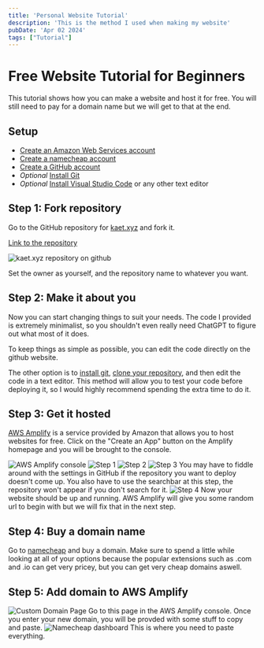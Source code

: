 ```yaml
---
title: 'Personal Website Tutorial'
description: 'This is the method I used when making my website'
pubDate: 'Apr 02 2024'
tags: ["Tutorial"]
---
```

# Free Website Tutorial for Beginners
This tutorial shows how you can make a website and host it for free. 
You will still need to pay for a domain name but we will get to that at the end.

## Setup
- [Create an Amazon Web Services account](https://aws.amazon.com/)
- [Create a namecheap account](https://www.namecheap.com/)
- [Create a GitHub account](https://github.com/)
- *Optional* [Install Git](https://github.com/git-guides/install-git) 
- *Optional* [Install Visual Studio Code](https://code.visualstudio.com/) or any other text editor

## Step 1: Fork repository
Go to the GitHub repository for [kaet.xyz](https://www.kaet.xyz/) and fork it.

[Link to the repository](https://github.com/katemayoneill/kaet.xyz)

![kaet.xyz repository on github](/kaetxyzrepo2.png)

Set the owner as yourself, and the repository name to whatever you want.

## Step 2: Make it about you
Now you can start changing things to suit your needs. The code I provided is extremely minimalist,
so you shouldn't even really need ChatGPT to figure out what most of it does.

To keep things as simple as possible, you can edit the code directly on the github website.

The other option is to [install git](https://github.com/git-guides/install-git), [clone your repository](https://docs.github.com/en/repositories/creating-and-managing-repositories/cloning-a-repository), and then edit the code in a text editor.
This method will allow you to test your code before deploying it, so I would highly recommend spending the extra time to do it.

## Step 3: Get it hosted
[AWS Amplify](https://aws.amazon.com/amplify/) is a service provided by Amazon that allows you to host websites for free.
Click on the "Create an App" button on the Amplify homepage and you will be brought to the console.

![AWS Amplify console](/awsnewapp.png)
![Step 1](/awsstep1.png)
![Step 2](/awsstep2.png)
![Step 3](/awsstep3.png)
You may have to fiddle around with the settings in GitHub if the repository you want to deploy doesn't come up.
You also have to use the searchbar at this step, the repository won't appear if you don't search for it.
![Step 4](/awsstep4.png)
Now your website should be up and running. AWS Amplify will give you some random url to begin with but we will fix that in the next step.

## Step 4: Buy a domain name
Go to [namecheap](https://www.namecheap.com/) and buy a domain. Make sure to spend a little while looking at all of your options because
the popular extensions such as .com and .io can get very pricey, but you can get very cheap domains aswell.

## Step 5: Add domain to AWS Amplify 
![Custom Domain Page](/awscustomdomain.png)
Go to this page in the AWS Amplify console. Once you enter your new domain, you will be provded with some stuff to copy and paste.
![Namecheap dashboard](/namecheap.png)
This is where you need to paste everything. 

